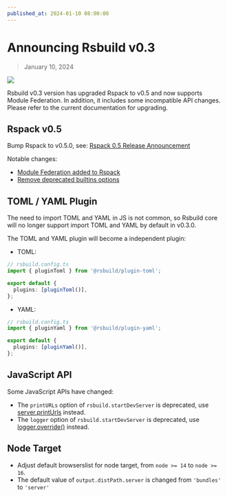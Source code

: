 ```yaml
---
published_at: 2024-01-10 08:00:00
---
```


# Announcing Rsbuild v0.3

> January 10, 2024

![](https://assets.rspack.dev/rsbuild/rsbuild-banner-v0-3.png)

Rsbuild v0.3 version has upgraded Rspack to v0.5 and now supports Module Federation. In addition, it includes some incompatible API changes. Please refer to the current documentation for upgrading.

## Rspack v0.5

Bump Rspack to v0.5.0, see: [Rspack 0.5 Release Announcement](https://rspack.dev/blog/announcing-0.5)

Notable changes:

- [Module Federation added to Rspack](https://rspack.dev/blog/module-federation-added-to-rspack.html)
- [Remove deprecated builtins options](https://rspack.dev/blog/announcing-0.5#make-swchelpers-and-react-refresh-as-peerdependencies)

## TOML / YAML Plugin

The need to import TOML and YAML in JS is not common, so Rsbuild core will no longer support import TOML and YAML by default in v0.3.0.

The TOML and YAML plugin will become a independent plugin:

- TOML:

```ts
// rsbuild.config.ts
import { pluginToml } from '@rsbuild/plugin-toml';

export default {
  plugins: [pluginToml()],
};
```

- YAML:

```ts
// rsbuild.config.ts
import { pluginYaml } from '@rsbuild/plugin-yaml';

export default {
  plugins: [pluginYaml()],
};
```

## JavaScript API

Some JavaScript APIs have changed:

- The `printURLs` option of `rsbuild.startDevServer` is deprecated, use [server.printUrls](/config/server/print-urls) instead.
- The `logger` option of `rsbuild.startDevServer` is deprecated, use [logger.override()](/api/javascript-api/core#logger) instead.

## Node Target

- Adjust default browserslist for node target, from `node >= 14` to `node >= 16`.
- The default value of `output.distPath.server` is changed from `'bundles'` to `'server'`
